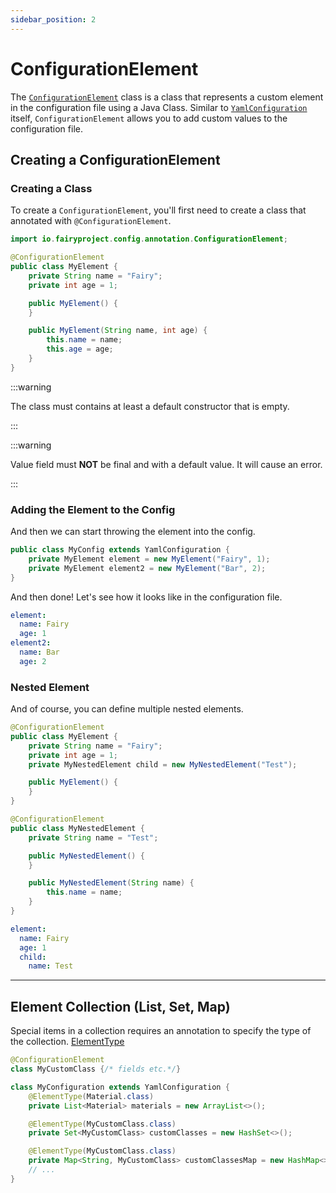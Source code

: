 ```yaml
---
sidebar_position: 2
---
```


# ConfigurationElement

The [`ConfigurationElement`](https://github.com/FairyProject/fairy/blob/v0.7/framework/modules/core/core-config/src/main/java/io/fairyproject/config/annotation/ConfigurationElement.java) class is a class that represents a custom element in the configuration file using a Java Class.
Similar to [`YamlConfiguration`](https://github.com/FairyProject/fairy/blob/v0.7/framework/modules/core/core-config/src/main/java/io/fairyproject/config/yaml/YamlConfiguration.java) itself, `ConfigurationElement` allows you to add custom values to the configuration file.

## Creating a ConfigurationElement

### Creating a Class
To create a `ConfigurationElement`, you'll first need to create a class that annotated with `@ConfigurationElement`.

```java
import io.fairyproject.config.annotation.ConfigurationElement;

@ConfigurationElement
public class MyElement {
    private String name = "Fairy";
    private int age = 1;

    public MyElement() {
    }

    public MyElement(String name, int age) {
        this.name = name;
        this.age = age;
    }
}
```

:::warning

The class must contains at least a default constructor that is empty.

:::

:::warning

Value field must **NOT** be final and with a default value. It will cause an error.

:::

### Adding the Element to the Config
And then we can start throwing the element into the config.

```java
public class MyConfig extends YamlConfiguration {
    private MyElement element = new MyElement("Fairy", 1);
    private MyElement element2 = new MyElement("Bar", 2);
}
```

And then done! Let's see how it looks like in the configuration file.

```yaml
element:
  name: Fairy
  age: 1
element2:
  name: Bar
  age: 2
```

### Nested Element
And of course, you can define multiple nested elements.

```java
@ConfigurationElement
public class MyElement {
    private String name = "Fairy";
    private int age = 1;
    private MyNestedElement child = new MyNestedElement("Test");

    public MyElement() {
    }
}

@ConfigurationElement
public class MyNestedElement {
    private String name = "Test";

    public MyNestedElement() {
    }

    public MyNestedElement(String name) {
        this.name = name;
    }
}
```

```yaml
element:
  name: Fairy
  age: 1
  child:
    name: Test
```

---
## Element Collection (List, Set, Map)

Special items in a collection requires an annotation to specify the type of the collection. [ElementType](https://github.com/FairyProject/fairy/blob/v0.7/framework/modules/core/core-config/src/main/java/io/fairyproject/config/annotation/ElementType.java)

```java
@ConfigurationElement
class MyCustomClass {/* fields etc.*/}

class MyConfiguration extends YamlConfiguration {
    @ElementType(Material.class)
    private List<Material> materials = new ArrayList<>();

    @ElementType(MyCustomClass.class)
    private Set<MyCustomClass> customClasses = new HashSet<>();

    @ElementType(MyCustomClass.class)
    private Map<String, MyCustomClass> customClassesMap = new HashMap<>();
    // ...
}
```